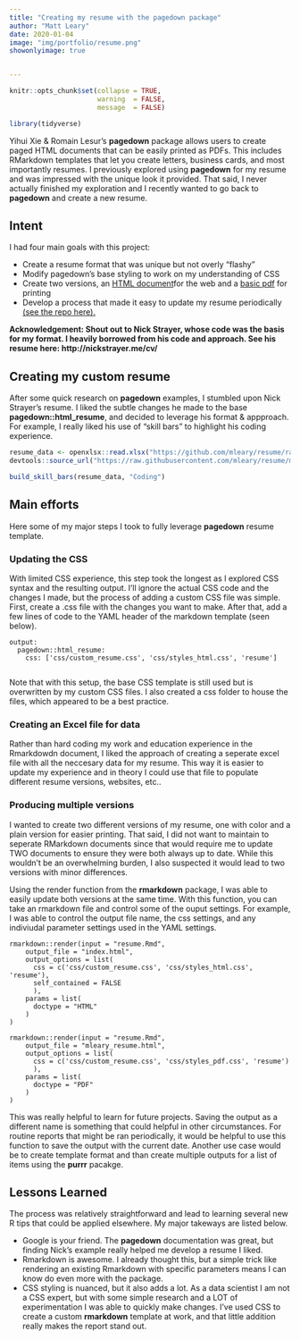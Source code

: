 ```yaml
---
title: "Creating my resume with the pagedown package"
author: "Matt Leary"
date: 2020-01-04
image: "img/portfolio/resume.png"
showonlyimage: true


---
```


```r
knitr::opts_chunk$set(collapse = TRUE,
                      warning  = FALSE,
                      message  = FALSE)

library(tidyverse)

```

Yihui Xie & Romain Lesur's **pagedown** package allows users to create paged HTML documents that can be easily printed as PDFs. This includes RMarkdown templates that let you  create letters, business cards, and most importantly resumes.  I previously explored using **pagedown** for my resume and was impressed with the unique look it provided. That said, I never actually finished my exploration and I recently wanted to go back to **pagedown** and create a new resume. 

## Intent

I had four main goals with this project:

*  Create a resume format that was unique but not overly "flashy"
*  Modify pagedown's base styling to work on my understanding of CSS
*  Create two versions, an [HTML document](https://mattleary-resume.netlify.com/)for the web and a [basic pdf](https://github.com/mleary/resume/blob/master/mleary_resume.pdf) for printing
*  Develop a process that made it easy to update my resume periodically [(see the repo here).](https://github.com/mleary/resume)

**Acknowledgement: Shout out to Nick Strayer, whose code was the basis for my format. I heavily borrowed from his code and approach. See his resume here: http://nickstrayer.me/cv/**

## Creating my custom resume

After some quick research on **pagedown** examples, I stumbled upon Nick Strayer's resume.  I liked the subtle changes he made to the base **pagedown::html_resume**, and decided to leverage his format & appproach.  For example, I really liked his use of "skill bars" to highlight his coding experience.

```r
resume_data <- openxlsx::read.xlsx("https://github.com/mleary/resume/raw/master/resume_data.xlsx", sheet = 2)
devtools::source_url("https://raw.githubusercontent.com/mleary/resume/master/helper_functions.R")

build_skill_bars(resume_data, "Coding")

```


## Main efforts

Here some of my major steps I took to fully leverage **pagedown** resume template.

### Updating the CSS

With limited CSS experience, this step took the longest as I explored CSS syntax and the resulting output.  I'll ignore the actual CSS code and the changes I made, but the process of adding a custom CSS file was simple.  First, create a .css file with the changes you want to make. After that, add a few lines of code to the YAML header of the markdown template (seen below).
 
 
```
output:
  pagedown::html_resume:
    css: ['css/custom_resume.css', 'css/styles_html.css', 'resume']
    
```

Note that with this setup, the base CSS template is still used but is overwritten by my custom CSS files.  I also created a css folder to house the files, which appeared to be  a best practice.


### Creating an Excel file for data

Rather than hard coding my work and education experience in the Rmarkdowdn document, I liked the approach of creating a seperate excel file with all the neccesary data for my resume.  This way it is easier to update my experience and in theory I could use that file to populate different resume versions, websites, etc.. 


### Producing multiple versions

I wanted to create two different versions of my resume, one with color and a plain version for easier printing.  That said, I did not want to maintain to seperate RMarkdown documents since that would require me to update TWO documents to ensure they were both always up to date.  While this wouldn't be an overwhelming burden, I also suspected it would lead to two versions with minor differences.

Using the render function from the **rmarkdown** package, I was able to easily update both versions at the same time.  With this function, you can take an rmarkdown file and control some of the ouput settings.  For example, I was able to control the output file name, the css settings, and any indiviudal parameter settings used in the YAML settings.

```
rmarkdown::render(input = "resume.Rmd",
    output_file = "index.html",
    output_options = list(
      css = c('css/custom_resume.css', 'css/styles_html.css', 'resume'),
      self_contained = FALSE
      ),
    params = list(
      doctype = "HTML"
    )
)
            
rmarkdown::render(input = "resume.Rmd",
    output_file = "mleary_resume.html",
    output_options = list(
      css = c('css/custom_resume.css', 'css/styles_pdf.css', 'resume')
      ),
    params = list(
      doctype = "PDF"
    )
)
```

This was really helpful to learn for future projects.  Saving the output as a different name is something that could helpful in other circumstances.  For routine reports that might be ran periodically, it would be helpful to use this function to save the output with the current date. Another use case would be to create template format and than create multiple outputs for a list of items using the **purrr** pacakge.


## Lessons Learned

The process was relatively straightforward and lead to learning several new R tips that could be applied elsewhere.  My major takeways are listed below.

* Google is your friend. The **pagedown** documentation was great, but finding Nick's example really helped me develop a resume I liked.
* Rmarkdown is awesome.  I already thought this, but a simple trick like rendering an existing Rmarkdown with specific parameters means I can know do even more with the package.
* CSS styling is nuanced, but it also adds a lot.  As a data scientist I am not a CSS expert, but with some simple research and a LOT of experimentation I was able to quickly make changes.  I've used CSS to create a custom **rmarkdown** template at work, and that little addition really makes the report stand out.

